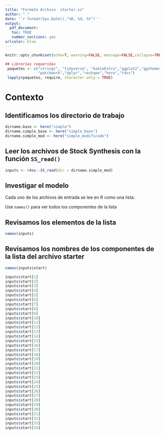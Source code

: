 ---
title: "Formato Archivo  starter.ss"
author: " "
date: '`r format(Sys.Date(),"%B, %d, %Y")`'
output: 
  pdf_document:
   toc: TRUE
   number_sections: yes
urlcolor: blue   
---


\newpage
```{r global-options, include=FALSE}
knitr::opts_chunk$set(echo=T, warning=FALSE, message=FALSE,collapse=TRUE,fig.align="center",fig.pos="h!")
```



```{r results='hide',include=FALSE}
## Librerías requeridas
 paquetes <- c("stringr", "tidyverse", "kableExtra","ggplot2","ggthemes",
               "patchwork","dplyr","reshape","here","r4ss")
 lapply(paquetes, require, character.only = TRUE)
```

# Contexto

## Identificamos los directorio de trabajo
```{r}
dirname.base <- here("simple")
dirname.simple_base <- here("simple_base")
dirname.simple_mod <- here("simple_modificado")
```

## Leer los archivos de Stock Synthesis  con la función `SS_read()`

```{r}
inputs <- r4ss::SS_read(dir = dirname.simple_mod)
```

## Investigar el modelo 

 Cada uno de los archivos de entrada se lee en R como una lista. 
 
 Use `names()` para ver todos los componentes de la lista


## Revisamos los elementos de la lista
```{r}
names(inputs) 
```


## Revisamos los nombres de los componentes de la lista del archivo starter
```{r}
names(inputs$start) 
```

```{r}
inputs$start[1]
inputs$start[2]
inputs$start[3]
inputs$start[4]
inputs$start[5]
inputs$start[6]
inputs$start[7]
inputs$start[8]
inputs$start[9]
inputs$start[10]
inputs$start[11]
inputs$start[12]
inputs$start[13]
inputs$start[14]
inputs$start[15]
inputs$start[16]
inputs$start[17]
inputs$start[18]
inputs$start[19]
inputs$start[20]
inputs$start[21]
inputs$start[22]
inputs$start[23]
inputs$start[24]
inputs$start[25]
inputs$start[26]
inputs$start[27]
inputs$start[28]
inputs$start[29]
inputs$start[30]
inputs$start[31]
inputs$start[32]
inputs$start[33]
inputs$start[34]

```

